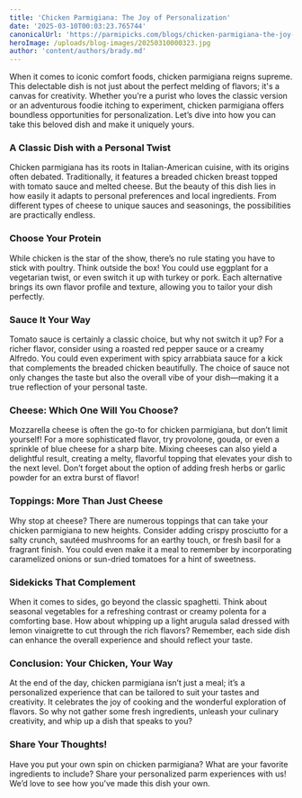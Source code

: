 ```yaml
---
title: 'Chicken Parmigiana: The Joy of Personalization'
date: '2025-03-10T00:03:23.765744'
canonicalUrl: 'https://parmipicks.com/blogs/chicken-parmigiana-the-joy-of-personalization'
heroImage: /uploads/blog-images/20250310000323.jpg
author: 'content/authors/brady.md'
---
```


When it comes to iconic comfort foods, chicken parmigiana reigns supreme. This delectable dish is not just about the perfect melding of flavors; it's a canvas for creativity. Whether you're a purist who loves the classic version or an adventurous foodie itching to experiment, chicken parmigiana offers boundless opportunities for personalization. Let’s dive into how you can take this beloved dish and make it uniquely yours.

### A Classic Dish with a Personal Twist

Chicken parmigiana has its roots in Italian-American cuisine, with its origins often debated. Traditionally, it features a breaded chicken breast topped with tomato sauce and melted cheese. But the beauty of this dish lies in how easily it adapts to personal preferences and local ingredients. From different types of cheese to unique sauces and seasonings, the possibilities are practically endless.

### Choose Your Protein

While chicken is the star of the show, there’s no rule stating you have to stick with poultry. Think outside the box! You could use eggplant for a vegetarian twist, or even switch it up with turkey or pork. Each alternative brings its own flavor profile and texture, allowing you to tailor your dish perfectly.

### Sauce It Your Way

Tomato sauce is certainly a classic choice, but why not switch it up? For a richer flavor, consider using a roasted red pepper sauce or a creamy Alfredo. You could even experiment with spicy arrabbiata sauce for a kick that complements the breaded chicken beautifully. The choice of sauce not only changes the taste but also the overall vibe of your dish—making it a true reflection of your personal taste.

### Cheese: Which One Will You Choose?

Mozzarella cheese is often the go-to for chicken parmigiana, but don’t limit yourself! For a more sophisticated flavor, try provolone, gouda, or even a sprinkle of blue cheese for a sharp bite. Mixing cheeses can also yield a delightful result, creating a melty, flavorful topping that elevates your dish to the next level. Don’t forget about the option of adding fresh herbs or garlic powder for an extra burst of flavor!

### Toppings: More Than Just Cheese

Why stop at cheese? There are numerous toppings that can take your chicken parmigiana to new heights. Consider adding crispy prosciutto for a salty crunch, sautéed mushrooms for an earthy touch, or fresh basil for a fragrant finish. You could even make it a meal to remember by incorporating caramelized onions or sun-dried tomatoes for a hint of sweetness.

### Sidekicks That Complement

When it comes to sides, go beyond the classic spaghetti. Think about seasonal vegetables for a refreshing contrast or creamy polenta for a comforting base. How about whipping up a light arugula salad dressed with lemon vinaigrette to cut through the rich flavors? Remember, each side dish can enhance the overall experience and should reflect your taste.

### Conclusion: Your Chicken, Your Way

At the end of the day, chicken parmigiana isn’t just a meal; it’s a personalized experience that can be tailored to suit your tastes and creativity. It celebrates the joy of cooking and the wonderful exploration of flavors. So why not gather some fresh ingredients, unleash your culinary creativity, and whip up a dish that speaks to you?

### Share Your Thoughts!

Have you put your own spin on chicken parmigiana? What are your favorite ingredients to include? Share your personalized parm experiences with us! We’d love to see how you’ve made this dish your own.
 
